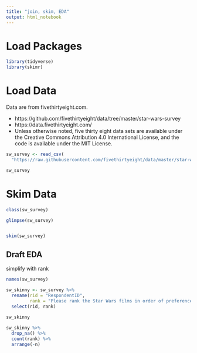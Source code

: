 ```yaml
---
title: "join, skim, EDA"
output: html_notebook
---
```


# Load Packages

```r
library(tidyverse)
library(skimr)
```

# Load Data

Data are from fivethirtyeight.com.  

- https://github.com/fivethirtyeight/data/tree/master/star-wars-survey
- https://data.fivethirtyeight.com/
- Unless otherwise noted, five thirty eight data sets are available under the Creative Commons Attribution 4.0 International License, and the code is available under the MIT License.


```r
sw_survey <- read_csv(
  "https://raw.githubusercontent.com/fivethirtyeight/data/master/star-wars-survey/StarWars.csv")[-1,]

sw_survey
```


# Skim Data

```r
class(sw_survey)

glimpse(sw_survey)


skim(sw_survey)
```


## Draft EDA

simplify with rank


```r
names(sw_survey)
```

```r
sw_skinny <- sw_survey %>% 
  rename(rid = "RespondentID",
         rank = "Please rank the Star Wars films in order of preference with 1 being your favorite film in the franchise and 6 being your least favorite film.") %>% 
  select(rid, rank)
         
sw_skinny
```

```r
sw_skinny %>% 
  drop_na() %>% 
  count(rank) %>% 
  arrange(-n)
```

